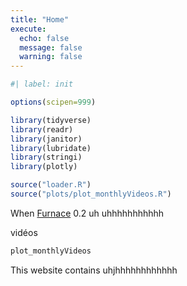 ```yaml
---
title: "Home"
execute:
  echo: false
  message: false
  warning: false
---
```


```r
#| label: init

options(scipen=999)

library(tidyverse)
library(readr)
library(janitor)
library(lubridate)
library(stringi)
library(plotly)

source("loader.R")
source("plots/plot_monthlyVideos.R")
```

When [Furnace](https://github.com/tildearrow/furnace) 0.2 uh
uhhhhhhhhhhh

vidéos

```r
plot_monthlyVideos
```

This website contains uhjhhhhhhhhhhhh


<!-- furnace chiptune blah blah blah... -->

<!-- this data blah blah blah... -->

<!-- there are `r video_count` videos... (last scrape: `r playlist_rip_timestamp`) -->

